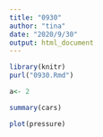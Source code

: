 ```yaml
---
title: "0930"
author: "tina"
date: "2020/9/30"
output: html_document
---
```


```r
library(knitr)
purl("0930.Rmd")

```

```r
a<- 2
```


```r
summary(cars)
```

```r
plot(pressure)
```
